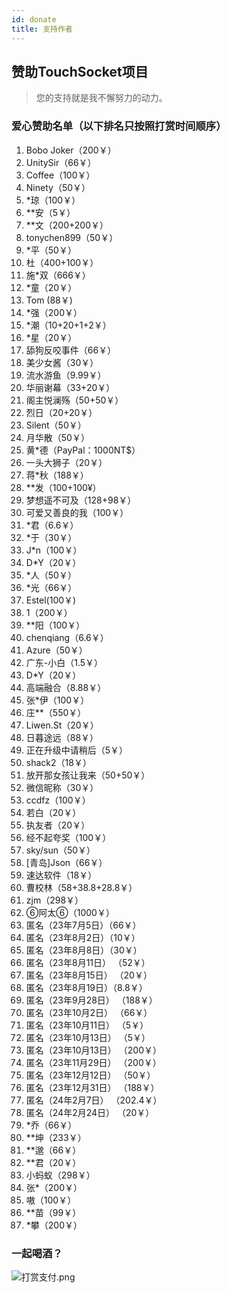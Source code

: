 ```yaml
---
id: donate
title: 支持作者
---
```



## 赞助TouchSocket项目
> 您的支持就是我不懈努力的动力。


### 爱心赞助名单（以下排名只按照打赏时间顺序）

1. Bobo Joker（200￥）
2. UnitySir（66￥）
3. Coffee（100￥）
4. Ninety（50￥）
5. *琼（100￥）
6. **安（5￥）
7. **文（200+200￥）
8. tonychen899（50￥）
9. *平（50￥）
10. 杜（400+100￥）
11. 施*双（666￥）
12. *童（20￥）
13. Tom (88￥)
14. *强（200￥）
15. *潮（10+20+1+2￥）
16. *星（20￥）
17. 舔狗反咬事件（66￥）
18. 美少女酱（30￥）
19. 流水游鱼（9.99￥）
20. 华丽谢幕（33+20￥）
21. 阁主悦澜殇（50+50￥）
22. 烈日（20+20￥）
23. Silent（50￥）
24. 月华散（50￥）
25. 黄*德（PayPal：1000NT$）
26. 一头大狮子（20￥）
27. 蒋*秋（188￥）
28. **发（100+100¥）
29. 梦想遥不可及（128+98￥）
30. 可爱又善良的我（100￥）
31. *君（6.6￥）
32. *于（30￥）
33. J*n（100￥）
34. D*Y（20￥）
35. *人（50￥）
36. *光（66￥）
37. Estel(100￥)
38. 1（200￥）
39. **阳（100￥）
40. chenqiang（6.6￥）
41. Azure（50￥）
42. 广东-小白（1.5￥）
43. D*Y（20￥）
44. 高端融合（8.88￥）
45. 张*伊（100￥）
46. 庄**（550￥）
47. Liwen.St（20￥）
48. 日暮途远（88￥）
49. 正在升级中请稍后（5￥）
50. shack2（18￥）
51. 放开那女孩让我来（50+50￥）
52. 微信昵称（30￥）
53. ccdfz（100￥）
54. 若白（20￥）
55. 执友者（20￥）
56. 经不起夸奖（100￥）
57. sky/sun（50￥）
58. [青岛]Json（66￥）
59. 速达软件（18￥）
60. 曹校林（58+38.8+28.8￥）
61. zjm（298￥）
62. ⑥阿太⑥（1000￥）
63. 匿名（23年7月5日）（66￥）
64. 匿名（23年8月2日）（10￥）
65. 匿名（23年8月8日）（30￥）
66. 匿名（23年8月11日） （52￥）
67. 匿名（23年8月15日） （20￥）
68. 匿名（23年8月19日）（8.8￥）
69. 匿名（23年9月28日） （188￥）
70. 匿名（23年10月2日） （66￥）
71. 匿名（23年10月11日） （5￥）
72. 匿名（23年10月13日） （5￥）
73. 匿名（23年10月13日） （200￥）
74. 匿名（23年11月29日） （200￥）
75. 匿名（23年12月12日） （50￥）
76. 匿名（23年12月31日） （188￥）
77. 匿名（24年2月7日） （202.4￥）
78. 匿名（24年2月24日） （20￥）
79. *乔（66￥）
80. **坤（233￥）
81. **邈（66￥）
82. **君（20￥）
83. 小蚂蚁（298￥）
84. 张*（200￥）
85. 嗷（100￥）
86. **苗（99￥）
87. *攀（200￥）


### 一起喝酒？

![打赏支付.png](@site/static/img/docs/donate-1.png)


